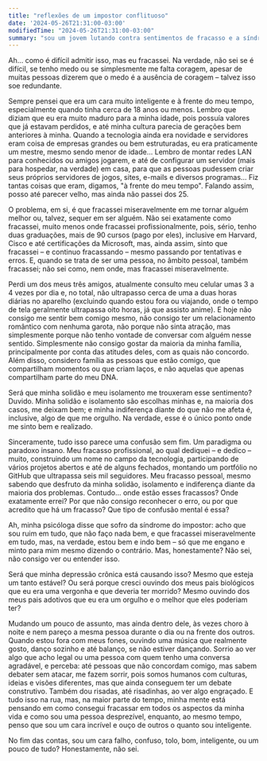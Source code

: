 ```yaml
---
title: "reflexões de um impostor conflituoso"
date: '2024-05-26T21:31:00-03:00'
modifiedTime: "2024-05-26T21:31:00-03:00"
summary: "sou um jovem lutando contra sentimentos de fracasso e a síndrome do impostor, tentando entender onde errei apesar das minhas conquistas."
---
```


Ah... como é difícil admitir isso, mas eu fracassei. Na verdade, não sei se é difícil, se tenho medo ou se simplesmente me falta coragem, apesar de muitas pessoas dizerem que o medo é a ausência de coragem – talvez isso soe redundante.

Sempre pensei que era um cara muito inteligente e à frente do meu tempo, especialmente quando tinha cerca de 18 anos ou menos. Lembro que diziam que eu era muito maduro para a minha idade, pois possuía valores que já estavam perdidos, e até minha cultura parecia de gerações bem anteriores à minha. Quando a tecnologia ainda era novidade e servidores eram coisa de empresas grandes ou bem estruturadas, eu era praticamente um mestre, mesmo sendo menor de idade... Lembro de montar redes LAN para conhecidos ou amigos jogarem, e até de configurar um servidor (mais para hospedar, na verdade) em casa, para que as pessoas pudessem criar seus próprios servidores de jogos, sites, e-mails e diversos programas... Fiz tantas coisas que eram, digamos, "à frente do meu tempo". Falando assim, posso até parecer velho, mas ainda não passei dos 25.

O problema, em si, é que fracassei miseravelmente em me tornar alguém melhor ou, talvez, sequer em ser alguém. 
Não sei exatamente como fracassei, muito menos onde fracassei profissionalmente, pois, sério, tenho duas graduações, mais de 90 cursos (pago por eles), inclusive em Harvard, Cisco e até certificações da Microsoft, mas, ainda assim, sinto que fracassei – e continuo fracassando – mesmo passando por tentativas e erros. E, quando se trata de ser uma pessoa, no âmbito pessoal, também fracassei; não sei como, nem onde, mas fracassei miseravelmente.

Perdi um dos meus três amigos, atualmente consulto meu celular umas 3 a 4 vezes por dia e, no total, não ultrapasso cerca de uma a duas horas diárias no aparelho (excluindo quando estou fora ou viajando, onde o tempo de tela geralmente ultrapassa oito horas, já que assisto anime). E hoje não consigo me sentir bem comigo mesmo, não consigo ter um relacionamento romântico com nenhuma garota, não porque não sinta atração, mas simplesmente porque não tenho vontade de conversar com alguém nesse sentido. Simplesmente não consigo gostar da maioria da minha família, principalmente por conta das atitudes deles, com as quais não concordo. Além disso, considero família as pessoas que estão comigo, que compartilham momentos ou que criam laços, e não aquelas que apenas compartilham parte do meu DNA.

Será que minha solidão e meu isolamento me trouxeram esse sentimento? Duvido.
Minha solidão e isolamento são escolhas minhas e, na maioria dos casos, me deixam bem; e minha indiferença diante do que não me afeta é, inclusive, algo de que me orgulho. Na verdade, esse é o único ponto onde me sinto bem e realizado.

Sinceramente, tudo isso parece uma confusão sem fim. Um paradigma ou paradoxo insano.
Meu fracasso profissional, ao qual dediquei – e dedico – muito, construindo um nome no campo da tecnologia, participando de vários projetos abertos e até de alguns fechados, montando um portfólio no GitHub que ultrapassa seis mil seguidores. Meu fracasso pessoal, mesmo sabendo que desfruto da minha solidão, isolamento e indiferença diante da maioria dos problemas. Contudo... onde estão esses fracassos? Onde exatamente errei? Por que não consigo reconhecer o erro, ou por que acredito que há um fracasso? Que tipo de confusão mental é essa?

Ah, minha psicóloga disse que sofro da síndrome do impostor: acho que sou ruim em tudo, que não faço nada bem, e que fracassei miseravelmente em tudo, mas, na verdade, estou bem e indo bem – só que me engano e minto para mim mesmo dizendo o contrário. Mas, honestamente? Não sei, não consigo ver ou entender isso.

Será que minha depressão crônica está causando isso? Mesmo que esteja um tanto estável? Ou será porque cresci ouvindo dos meus pais biológicos que eu era uma vergonha e que deveria ter morrido? Mesmo ouvindo dos meus pais adotivos que eu era um orgulho e o melhor que eles poderiam ter?

Mudando um pouco de assunto, mas ainda dentro dele, às vezes choro à noite e nem pareço a mesma pessoa durante o dia ou na frente dos outros.
Quando estou fora com meus fones, ouvindo uma música que realmente gosto, danço sozinho e até balanço, se não estiver dançando. Sorrio ao ver algo que acho legal ou uma pessoa com quem tenho uma conversa agradável, e perceba: até pessoas que não concordam comigo, mas sabem debater sem atacar, me fazem sorrir, pois somos humanos com culturas, ideias e visões diferentes, mas que ainda conseguem ter um debate construtivo. Também dou risadas, até risadinhas, ao ver algo engraçado. E tudo isso na rua, mas, na maior parte do tempo, minha mente está pensando em como consegui fracassar em todos os aspectos da minha vida e como sou uma pessoa desprezível, enquanto, ao mesmo tempo, penso que sou um cara incrível e ouço de outros o quanto sou inteligente.

No fim das contas, sou um cara falho, confuso, tolo, bom, inteligente, ou um pouco de tudo? Honestamente, não sei.
